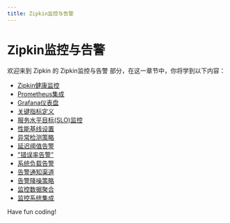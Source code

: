 ```yaml
---
title: Zipkin监控与告警
---
```


# Zipkin监控与告警

欢迎来到 Zipkin 的 Zipkin监控与告警 部分，在这一章节中，你将学到以下内容：

- [Zipkin健康监控](./0-zipkin-health-monitoring.mdx)
- [Prometheus集成](./1-prometheus-integration.mdx)
- [Grafana仪表盘](./2-grafana-dashboard.mdx)
- [关键指标定义](./3-key-indicator-definitions.mdx)
- [服务水平目标(SLO)监控](./4-service-level-objective-slo-monitoring.mdx)
- [性能基线设置](./5-performance-baseline-setting.mdx)
- [异常检测策略](./6-anomaly-detection-strategy.mdx)
- [延迟阈值告警](./7-delay-threshold-alarm.mdx)
- ["错误率告警"](./8-error-rate-alarm.mdx)
- [系统负载告警](./9-system-load-alarm.mdx)
- [告警通知渠道](./10-alarm-notification-channel.mdx)
- [告警降噪策略](./11-alarm-noise-reduction-strategy.mdx)
- [监控数据聚合](./12-monitoring-data-aggregation.mdx)
- [监控系统集成](./13-monitoring-system-integration.mdx)

Have fun coding!